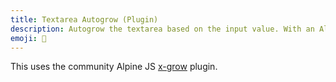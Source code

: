 ```yaml
---
title: Textarea Autogrow (Plugin)
description: Autogrow the textarea based on the input value. With an Alpine JS plugin.
emoji: 🌳
---
```


This uses the community Alpine JS [x-grow](https://github.com/markmead/alpinejs-textarea-autogrow) plugin.

<Preview componentId="textarea-autogrow-plugin" />
